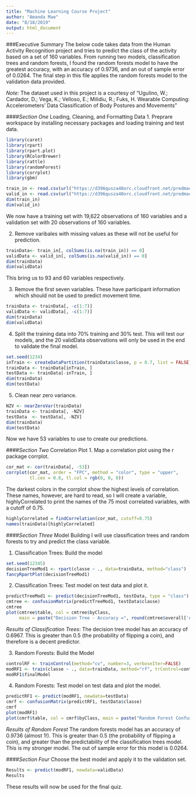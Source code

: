 ```yaml
---
title: "Machine Learning Course Project"
author: "Amanda Mae"
date: "8/18/2019"
output: html_document
---
```


###Executive Summary
The below code takes data from the Human Activity Recognition project and tries to predict the class of the activity based on a set of 160 variables. From running two models, classification trees and random forests, I found the random forests model to have the greatest accuracy, with an accuracy of 0.9736, and an out of sample error of 0.0264. The final step in this file applies the random forests model to the validation data provided. 

*Note:* The dataset used in this project is a courtesy of “Ugulino, W.; Cardador, D.; Vega, K.; Velloso, E.; Milidiu, R.; Fuks, H. Wearable Computing: Accelerometers’ Data Classification of Body Postures and Movements”

####*Section One* Loading, Cleaning, and Formatting Data
1. Preprare workspace by installing necessary packages and loading training and test data.  
```r
library(caret)
library(rpart)
library(rpart.plot)
library(RColorBrewer)
library(rattle)
library(randomForest)
library(corrplot)
library(gbm)

train_in <- read.csv(url("https://d396qusza40orc.cloudfront.net/predmachlearn/pml-training.csv"), header=T)
valid_in <- read.csv(url("https://d396qusza40orc.cloudfront.net/predmachlearn/pml-testing.csv"), header=T)
dim(train_in)
dim(valid_in)
```
We now have a training set with 19,622 observations of 160 variables and a validation set with 20 observations of 160 variables. 

2. Remove varibales with missing values as these will not be useful for prediction. 
```r
trainData<- train_in[, colSums(is.na(train_in)) == 0]
validData <- valid_in[, colSums(is.na(valid_in)) == 0]
dim(trainData)
dim(validData)
```
This bring us to 93 and 60 variables respectively. 

3. Remove the first seven variables. These have participant information which should not be used to predict movement time. 
```r
trainData <- trainData[, -c(1:7)]
validData <- validData[, -c(1:7)]
dim(trainData)
dim(validData)
```

4. Split the training data into 70% training and 30% test. This will test our models, and the 20 validData observations will only be used in the end to validate the final model. 
```r
set.seed(1234) 
inTrain <- createDataPartition(trainData$classe, p = 0.7, list = FALSE)
trainData <- trainData[inTrain, ]
testData <- trainData[-inTrain, ]
dim(trainData)
dim(testData)
```

5. Clean near zero variance. 
```r
NZV <- nearZeroVar(trainData)
trainData <- trainData[, -NZV]
testData  <- testData[, -NZV]
dim(trainData)
dim(testData)
```
Now we have 53 variables to use to create our predictions. 

####*Section Two* Correlation Plot
1. Map a correlation plot using the r package corrplot.
```r
cor_mat <- cor(trainData[, -53])
corrplot(cor_mat, order = "FPC", method = "color", type = "upper", 
         tl.cex = 0.8, tl.col = rgb(0, 0, 0))
```
The darkest colors in the corrplot show the highest levels of correlation. These names, however, are hard to read, so I will create a variable, highlyCorrelated to print the names of the 75 most correlated variables, with a cutoff of 0.75. 

```r
highlyCorrelated = findCorrelation(cor_mat, cutoff=0.75)
names(trainData)[highlyCorrelated]
```

####*Section Three* Model Building
I will use classification trees and random forests to try and predict the class variable. 

1. Classification Trees: Build the model
```r
set.seed(12345)
decisionTreeMod1 <- rpart(classe ~ ., data=trainData, method="class")
fancyRpartPlot(decisionTreeMod1)
```

2. Classification Trees: Test model on test data and plot it. 
```r
predictTreeMod1 <- predict(decisionTreeMod1, testData, type = "class")
cmtree <- confusionMatrix(predictTreeMod1, testData$classe)
cmtree
plot(cmtree$table, col = cmtree$byClass, 
     main = paste("Decision Tree - Accuracy =", round(cmtree$overall['Accuracy'], 4)))
```

*Results of Classification Trees*: The decision tree model has an accuracy of 0.6967. This is greater than 0.5 (the probability of flipping a coin), and therefore is a decent predictor. 

3. Random Forests: Build the Model
```r
controlRF <- trainControl(method="cv", number=3, verboseIter=FALSE)
modRF1 <- train(classe ~ ., data=trainData, method="rf", trControl=controlRF)
modRF1$finalModel
```

4. Random Forests: Test model on test data and plot the model. 
```r
predictRF1 <- predict(modRF1, newdata=testData)
cmrf <- confusionMatrix(predictRF1, testData$classe)
cmrf
plot(modRF1)
plot(cmrf$table, col = cmrf$byClass, main = paste("Random Forest Confusion Matrix: Accuracy =", round(cmrf$overall['Accuracy'], 4)))
```

*Results of Random Forest* The random forests model has an accuracy of 0.9736 (almost 1!). This is greater than 0.5 (the probability of flipping a coin), and greater than the predictability of the classification trees model. This is my stronger model. The out of sample error for this model is 0.0264. 


####*Section Four* Choose the best model and apply it to the validation set.
```r
Results <- predict(modRF1, newdata=validData)
Results
```
These results will now be used for the final quiz. 